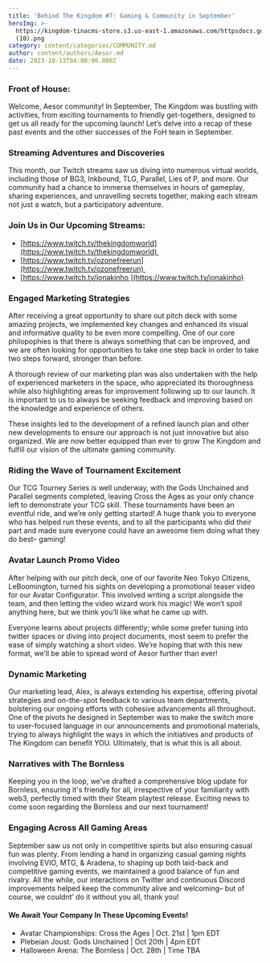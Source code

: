 ```yaml
---
title: 'Behind The Kingdom #7: Gaming & Community in September'
heroImg: >-
  https://kingdom-tinacms-store.s3.us-east-1.amazonaws.com/httpsdocs.google.comdocumentd18cac6WfI3DoNCwqkmOcPH0hW0uyYJiIECj48SeOycp8editusp=sharing
  (10).png
category: content/categories/COMMUNITY.md
author: content/authors/Aesor.md
date: 2023-10-13T04:00:00.000Z
---
```


### Front of House:

Welcome, Aesor community! In September, The Kingdom was bustling with activities, from exciting tournaments to friendly get-togethers, designed to get us all ready for the upcoming launch! Let’s delve into a recap of these past events and the other successes of the FoH team in September.

### Streaming Adventures and Discoveries

This month, our Twitch streams saw us diving into numerous virtual worlds, including those of BG3, Inkbound, TLG, Parallel, Lies of P, and more. Our community had a chance to immerse themselves in hours of gameplay, sharing experiences, and unravelling secrets together, making each stream not just a watch, but a participatory adventure.

### Join Us in Our Upcoming Streams:

* [https://www.twitch.tv/thekingdomworld](https://www.twitch.tv/thekingdomworld) 
* [https://www.twitch.tv/ozonefreerun](https://www.twitch.tv/ozonefreerun) 
* [https://www.twitch.tv/jonakinho ](https://www.twitch.tv/jonakinho)

### Engaged Marketing Strategies

After receiving a great opportunity to share out pitch deck with some amazing projects, we implemented key changes and enhanced its visual and informative quality to be even more compelling. One of our core philopophies is that there is always something that can be improved, and we are often looking for opportunities to take one step back in order to take two steps forward, stronger than before.

A thorough review of our marketing plan was also undertaken with the help of experienced marketers in the space, who appreciated its thoroughness while also highlighting areas for improvement following up to our launch. It is important to us to always be seeking feedback and improving based on the knowledge and experience of others. 

These insights led to the development of a refined launch plan and other new developments to ensure our approach is not just innovative but also organized. We are now better equipped than ever to grow The Kingdom and fulfill our vision of the ultimate gaming community.

### Riding the Wave of Tournament Excitement

Our TCG Tourney Series is well underway, with the Gods Unchained and Parallel segments completed, leaving Cross the Ages as your only chance left to demonstrate your TCG skill. These tournaments have been an eventful ride, and we’re only getting started! A huge thank you to everyone who has helped run these events, and to all the participants who did their part and made sure everyone could have an awesome tiem doing what they do best– gaming!

### Avatar Launch Promo Video

After helping with our pitch deck, one of our favorite Neo Tokyo Citizens, LeBoomington, turned his sights on developing a promotional teaser video for our Avatar Configurator. This involved writing a script alongside the team, and then letting the video wizard work his magic! We won’t spoil anything here, but we think you’ll like what he came up with. 

Everyone learns about projects differently; while some prefer tuning into twitter spaces or diving into project documents, most seem to prefer the ease of simply watching a short video. We’re hoping that with this new format, we’ll be able to spread word of Aesor further than ever!

### Dynamic Marketing

Our marketing lead, Alex, is always extending his expertise, offering pivotal strategies and on-the-spot feedback to various team departments, bolstering our ongoing efforts with cohesive advancements all throughout. One of the pivots he designed in September was to make the switch more to user-focused language in our announcements and promotional materials, trying to always highlight the ways in which the initiatives and products of The Kingdom can benefit YOU. Ultimately, that is what this is all about.

### Narratives with The Bornless

Keeping you in the loop, we’ve drafted a comprehensive blog update for Bornless, ensuring it's friendly for all, irrespective of your familiarity with web3, perfectly timed with their Steam playtest release. Exciting news to come soon regarding the Bornless and our next tournament!

### Engaging Across All Gaming Areas

September saw us not only in competitive spirits but also ensuring casual fun was plenty. From lending a hand in organizing casual gaming nights involving EVIO, MTG, & Aradena, to shaping up both laid-back and competitive gaming events, we maintained a good balance of fun and rivalry. All the while, our interactions on Twitter and continuous Discord improvements helped keep the community alive and welcoming– but of course, we couldnt’ do it without you all, thank you!

#### We Await Your Company In These Upcoming Events!

* Avatar Championships: Cross the Ages | Oct. 21st | 1pm EDT
* Plebeian Joust: Gods Unchained | Oct 20th | 4pm EDT
* Halloween Arena: The Bornless | Oct. 28th | Time TBA
